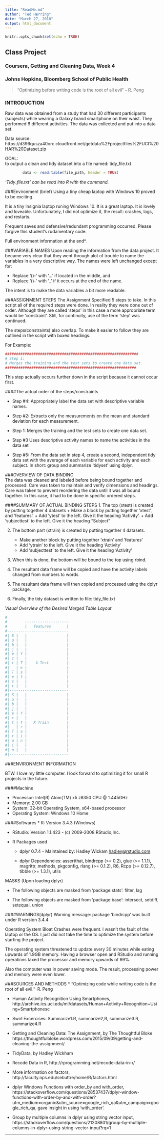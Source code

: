 ---
title: "ReadMe.md"
author: "Ted Herring"
date: "March 27, 2018"
output: html_document
---

```{r setup, include=FALSE}
knitr::opts_chunk$set(echo = TRUE)
```

## Class Project
### Coursera, Getting and Cleaning Data, Week 4
### Johns Hopkins, Bloomberg School of Public Health

> "Optimizing before writing code is the root of all evil" -- R. Peng

### INTRODUCTION
Raw data was obtained from a study that had 30 different participants (subjects) while wearing a Galaxy brand smartphone on their waist. They performed 6 different activities. The data was collected and put into a data set.

Data source: 
https://d396qusza40orc.cloudfront.net/getdata%2Fprojectfiles%2FUCI%20HAR%20Dataset.zip



GOAL:  
to output a clean and tidy dataset into a file named:  tidy_file.txt
```{r eval = FALSE}
        data <- read.table(file_path, header = TRUE)
```
*'Tidy_file.txt' can be read into R with the command.*

###Environment (brief)
Using a tiny cheap laptop with Windows 10 proved to be exciting.

It is a tiny Insignia laptop runing Windows 10. It is a great laptop. It is lovely and loveable. Unfortunately, I did not optimize it, the result: crashes, lags, and restarts.

Frequent saves and defensive/redundant programming occurred. Please forgive this student's rudamentary code.

Full environment information at the end*.



###VARIABLE NAMES
Upon reading the information from the data project. It became very clear that they went through alot of trouble to name the variables in a very descriptive way. The names were left unchanged except for:

* Replace '()-' with '...' if located in the middle, and
* Replace '()-' with '..' if it occurs at the end of the name.

The intent is to make the data variables a bit more readable.



###ASSIGNMENT STEPS
The Assignment Specified 5 steps to take. In this script all of the required steps were done. In reality they were done out of order. Although they are called 'steps' in this case a more appropriate term would be 'constraint'. Still, for continuity, use of the term 'step' was continued.

The steps(constraints) also overlap. To make it easier to follow they are outlined in the script with boxed headings. 
 
For Example:  
```{r eval = FALSE}
#############################################################
# Step 1: 
# Merges the training and the test sets to create one data set.
############################################################
```


This step actually occurs further down in the script because it cannot occur first.

####The actual order of the steps/constraints  

* Step #4: Appropriately label the data set with descriptive variable names.

* Step #2: Extracts only the measurements on the mean and standard deviation for each measurement.
 
* Step 1: Merges the training and the test sets to create one data set.

* Step #3 Uses descriptive activity names to name the activities in the data set

* Step #5: From the data set in step 4, create a second, independent tidy data set with the average of each variable for each activity and each subject. In short: group and summarize 'tidyset' using dplyr.



###OVERVIEW OF DATA BINDING  
The data was cleaned and labeled before being bound together and processed. Care was taken to maintain and verify dimensions and headings. Care was taken to prevent reordering the data until it was all bound together. In this case, it had to be done in specific ordered steps.

####SUMMARY OF ACTUAL BINDING STEPS
1. The top (xtest) is created by putting together 4 datasets
    + Make a block by putting together 'xtest', and 'features'.
    + Add 'ytest' to the left. Give it the heading 'Activity'.
    + Add 'subjecttest' to the left. Give it the heading "Subject"

2. The bottom part (xtrain) is created by putting together 4 datasets.
    + Make another block by putting together 'xtrain' and 'features'
    + Add 'ytrain' to the left. Give it the heading 'Activity'
    + Add 'subjecttest' to the left. Give it the heading 'Activity'
       
3. When this is done, the bottom will be bound to the top using rbind.

4. The resultant data frame will be copied and have the activity labels changed from numbers to words.

5. The resultant data frame will then copied and processed using the dplyr package. 

6. Finally, the tidy dataset is written to file: tidy_file.txt

*Visual Overview of the Desired Merged Table Layout*
```{r eval = FALSE}
# 
#        --------------------
#        |   features       |
#----------------------------
#| S |   |                  |
#| u |   |                  |
#| b |   |                  |
#| j |   |                  |
#| e | Y |                  |
#| c |   |                  |
#| t | T |    X Test        |
#|   | e |                  |
#| T | s |                  |
#| e | t |                  |
#| s |   |                  |
#| t |   |                  |
#|---------------------------
#| S |   |                  |
#| u |   |                  |
#| b |   |                  |
#| j |   |                  |
#| e | Y |                  |
#| c |   |                  |
#| t | T |   X Train        |
#|   | r |                  |
#| T | a |                  |
#| r | i |                  |
#| a | n |                  |
#| i |   |                  |
#| n |   |                  |
#|---------------------------

```

###ENVIRONMENT INFORMATION

BTW. I love my little computer. I look forward to optimizing it for small R projects in the future.

####Machine

* Processor: Intel(R) Atom(TM) x5 z8350 CPU @ 1.445GHz
* Memory: 2.00 GB
* System: 32-bit Operating System, x64-based processor
* Operating System: Windows 10 Home


####Softwares
* R: Version 3.4.3 (Windows)

* RStudio: Version 1.1.423 - (c) 2009-2008 RStudio,Inc.

* R Packages used
    + dplyr 0.7.4 -- Maintained by: Hadley Wickam <hadley@rstudio.com>

    + dplyr Dependencies: assertthat, bindrcpp (>= 0.2), glue (>= 1.1.1), magrittr, methods, pkgconfig, rlang (>= 0.1.2), R6, Rcpp (>= 0.12.7), tibble (>= 1.3.1), utils



MASKS (Upon loading dplyr)

* The following objects are masked from 'package:stats': 
        filter, lag

* The following objects are masked from 'package:base':
        intersect, setdiff, setequal, union
    
    

####WARNINGS(dplyr)
Warning message:
package 'bindrcpp' was built under R version 3.4.4 

Operating System Bloat
Crashes were frequent. I wasn't the fault of the laptop or the OS. I just did not take the time to optimize the system before starting the project.

The operating system threatened to update every 30 minutes while eating upwards of 1.9GB memory. Having a browser open and RStudio and running operations taxed the processor and memory upwards of 99%.

Also the computer was in power saving mode. The result, processing power and memory were even lower.




###SOURCES AND METHODS
* "Optimizing code while writing code is the root of all evil."--R. Peng

* Human Activity Recognition Using Smartphones, http://archive.ics.uci.edu/ml/datasets/Human+Activity+Recognition+Using+Smartphonesc

* Swirl Excercises: Summarize1.R, summarize2,R, summarize3.R, summarize4.R

* Getting and Cleaning Data: The Assignment, by The Thoughtful Bloke
https://thoughtfulbloke.wordpress.com/2015/09/09/getting-and-cleaning-the-assignment/

* TidyData, by Hadley Wickham

* Recode Data in R, http://rprogramming.net/recode-data-in-r/
        
* More information on factors, http://faculty.nps.edu/sebuttre/home/R/factors.html

* dplyr Windows Functions with order_by and with_order, https://stackoverflow.com/questions/28537437/dplyr-window-functions-with-order-by-and-with-order?utm_medium=organic&utm_source=google_rich_qa&utm_campaign=google_rich_qa, gave insight in using 'with_order'.

* Group by multiple columns in dplyr using string vector input, https://stackoverflow.com/questions/21208801/group-by-multiple-columns-in-dplyr-using-string-vector-input?rq=1



***
